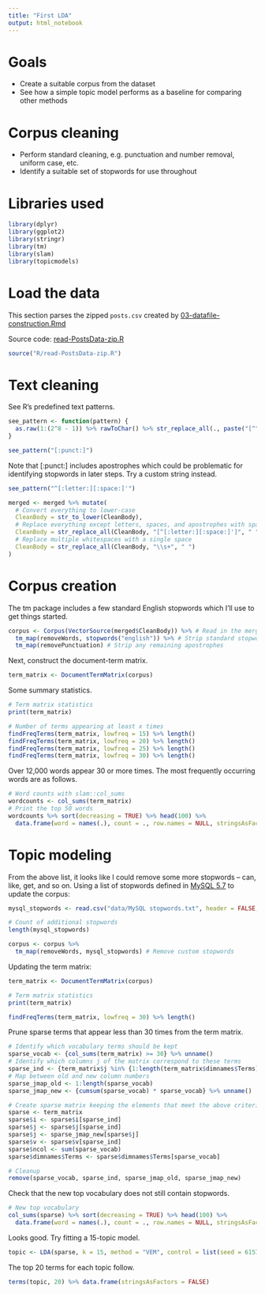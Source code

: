 ```yaml
---
title: "First LDA"
output: html_notebook
---
```


# Goals

  * Create a suitable corpus from the dataset
  * See how a simple topic model performs as a baseline for comparing other methods
  
# Corpus cleaning  

  * Perform standard cleaning, e.g. punctuation and number removal, uniform case, etc.
  * Identify a suitable set of stopwords for use throughout

# Libraries used

```r
library(dplyr)
library(ggplot2)
library(stringr)
library(tm)
library(slam)
library(topicmodels)
```

# Load the data

This section parses the zipped `posts.csv` created by [03-datafile-construction.Rmd](https://github.com/phively/uchicago-thesis/blob/master/03-datafile-construction.Rmd)

Source code: [read-PostsData-zip.R](https://github.com/phively/uchicago-thesis/blob/master/R/read-PostsData-zip.R)

```r
source("R/read-PostsData-zip.R")
```

# Text cleaning

See R's predefined text patterns.

```r
see_pattern <- function(pattern) {
  as.raw(1:(2^8 - 1)) %>% rawToChar() %>% str_replace_all(., paste("[^", pattern, "]"), "") %>% trimws() %>% print()
}

see_pattern("[:punct:]")
```

Note that [:punct:] includes apostrophes which could be problematic for identifying stopwords in later steps. Try a custom string instead.

```r
see_pattern("^[:letter:][:space:]'")
```

```r
merged <- merged %>% mutate(
  # Convert everything to lower-case
  CleanBody = str_to_lower(CleanBody),
  # Replace everything except letters, spaces, and apostrophes with space
  CleanBody = str_replace_all(CleanBody, "[^[:letter:][:space:]']", " "),
  # Replace multiple whitespaces with a single space
  CleanBody = str_replace_all(CleanBody, "\\s+", " ")
)
```

# Corpus creation

The tm package includes a few standard English stopwords which I'll use to get things started.

```r
corpus <- Corpus(VectorSource(merged$CleanBody)) %>% # Read in the merged posts
  tm_map(removeWords, stopwords("english")) %>% # Strip standard stopwords
  tm_map(removePunctuation) # Strip any remaining apostrophes
```

Next, construct the document-term matrix.

```r
term_matrix <- DocumentTermMatrix(corpus)
```

Some summary statistics.

```r
# Term matrix statistics
print(term_matrix)

# Number of terms appearing at least x times
findFreqTerms(term_matrix, lowfreq = 15) %>% length()
findFreqTerms(term_matrix, lowfreq = 20) %>% length()
findFreqTerms(term_matrix, lowfreq = 25) %>% length()
findFreqTerms(term_matrix, lowfreq = 30) %>% length()
```

Over 12,000 words appear 30 or more times. The most frequently occurring words are as follows.

```r
# Word counts with slam::col_sums
wordcounts <- col_sums(term_matrix)
# Print the top 50 words
wordcounts %>% sort(decreasing = TRUE) %>% head(100) %>%
  data.frame(word = names(.), count = ., row.names = NULL, stringsAsFactors = FALSE)
```

# Topic modeling

From the above list, it looks like I could remove some more stopwords -- can, like, get, and so on. Using a list of stopwords defined in [MySQL 5.7](https://dev.mysql.com/doc/refman/5.7/en/fulltext-stopwords.html) to update the corpus:

```r
mysql_stopwords <- read.csv("data/MySQL stopwords.txt", header = FALSE, stringsAsFactors = FALSE)[, 1]

# Count of additional stopwords
length(mysql_stopwords)
```
```r
corpus <- corpus %>%
  tm_map(removeWords, mysql_stopwords) # Remove custom stopwords
```

Updating the term matrix:

```r
term_matrix <- DocumentTermMatrix(corpus)
```
```r
# Term matrix statistics
print(term_matrix)

findFreqTerms(term_matrix, lowfreq = 30) %>% length()
```

Prune sparse terms that appear less than 30 times from the term matrix.

```r
# Identify which vocabulary terms should be kept
sparse_vocab <- {col_sums(term_matrix) >= 30} %>% unname()
# Identify which columns j of the matrix correspond to these terms
sparse_ind <- {term_matrix$j %in% {1:length(term_matrix$dimnames$Terms)}[sparse_vocab]} %>% unname()
# Map between old and new column numbers
sparse_jmap_old <- 1:length(sparse_vocab)
sparse_jmap_new <- {cumsum(sparse_vocab) * sparse_vocab} %>% unname()

# Create sparse matrix keeping the elements that meet the above criteria
sparse <- term_matrix
sparse$i <- sparse$i[sparse_ind]
sparse$j <- sparse$j[sparse_ind]
sparse$j <- sparse_jmap_new[sparse$j]
sparse$v <- sparse$v[sparse_ind]
sparse$ncol <- sum(sparse_vocab)
sparse$dimnames$Terms <- sparse$dimnames$Terms[sparse_vocab]

# Cleanup
remove(sparse_vocab, sparse_ind, sparse_jmap_old, sparse_jmap_new)
```

Check that the new top vocabulary does not still contain stopwords.

```r
# New top vocabulary
col_sums(sparse) %>% sort(decreasing = TRUE) %>% head(100) %>%
  data.frame(word = names(.), count = ., row.names = NULL, stringsAsFactors = FALSE)
```

Looks good. Try fitting a 15-topic model.

```r
topic <- LDA(sparse, k = 15, method = "VEM", control = list(seed = 61570, verbose = 1))
```

The top 20 terms for each topic follow.

```r
terms(topic, 20) %>% data.frame(stringsAsFactors = FALSE)
```